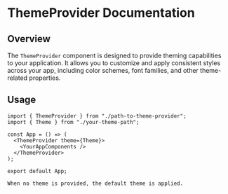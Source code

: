 # ThemeProvider Documentation

## Overview

The `ThemeProvider` component is designed to provide theming capabilities to your application. It allows you to customize and apply consistent styles across your app, including color schemes, font families, and other theme-related properties.

## Usage

```tsx
import { ThemeProvider } from "./path-to-theme-provider";
import { Theme } from "./your-theme-path";

const App = () => (
  <ThemeProvider theme={Theme}>
    <YourAppComponents />
  </ThemeProvider>
);

export default App;
```

`When no theme is provided, the default theme is applied.`

